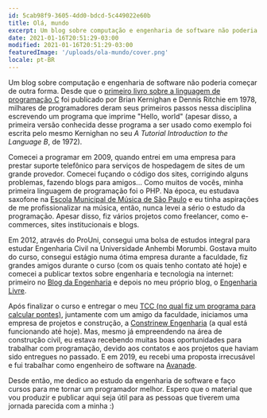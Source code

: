 ```yaml
---
id: 5cab98f9-3605-4dd0-bdcd-5c449022e60b
title: Olá, mundo
excerpt: Um blog sobre computação e engenharia de software não poderia começar de outra forma. Desde que o primeiro...
date: 2021-01-16T20:51:29-03:00
modified: 2021-01-16T20:51:29-03:00
featuredImage: '/uploads/ola-mundo/cover.png'
locale: pt-BR
---
```


Um blog sobre computação e engenharia de software não poderia começar de outra
forma. Desde que o [primeiro livro sobre a linguagem de programação C](https://en.wikipedia.org/wiki/The_C_Programming_Language) foi publicado por Brian Kernighan e Dennis Ritchie em 1978, milhares de programadores deram
seus primeiros passos nessa disciplina escrevendo um programa que imprime "Hello, world"
(apesar disso, a primeira versão conhecida desse programa a ser usado como exemplo foi escrita pelo mesmo
Kernighan no seu _A Tutorial Introduction to the Language B_, de 1972).

Comecei a programar em 2009, quando entrei em uma empresa para prestar suporte
telefônico para serviços de hospedagem de sites de um grande provedor. Comecei
fuçando o código dos sites, corrigindo alguns problemas, fazendo blogs para amigos...
Como muitos de vocês, minha primeira linguagem de programação foi o PHP. Na época,
eu estudava saxofone na [Escola Municipal de Música de São Paulo](https://theatromunicipal.org.br/pt-br/escola-municipal-de-musica/)
e eu tinha aspirações de me profissionalizar na música, então, nunca levei a sério
o estudo da programação. Apesar disso, fiz vários projetos como freelancer, como
e-commerces, sites institucionais e blogs.

Em 2012, através do ProUni, consegui uma bolsa de estudos integral para estudar
Engenharia Civil na Universidade Anhembi Morumbi. Gostava muito do curso, consegui
estágio numa ótima empresa durante a faculdade, fiz grandes amigos durante o curso
(com os quais tenho contato até hoje) e comecei a publicar textos sobre engenharia
e tecnologia na internet: primeiro no [Blog da Engenharia](https://blogdaengenharia.com)
e depois no meu próprio blog, o [Engenharia Livre](https://engenharialivre.com).

Após finalizar o curso e entregar o meu [TCC (no qual fiz um programa para calcular pontes)](https://github.com/douglasdemoura/tcc),
juntamente com um amigo da faculdade, iniciamos uma empresa de projetos e construção,
a [Constrinew Engenharia](http://constrinew.com.br/) (a qual está funcionando até hoje).
Mas, mesmo já empreendendo na área de construção civil, eu estava recebendo muitas
boas oportunidades para trabalhar com programação, devido aos contatos e aos projetos
que haviam sido entregues no passado. E em 2019, eu recebi uma proposta irrecusável
e fui trabalhar como engenheiro de software na [Avanade](https://www.avanade.com/pt-br).

Desde então, me dedico ao estudo da engenharia de software e faço cursos para me
tornar um programador melhor. Espero que o material que vou produzir e publicar aqui
seja útil para as pessoas que tiverem uma jornada parecida com a minha :)
